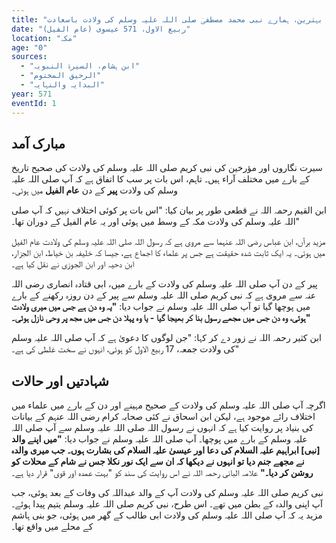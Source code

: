```yaml
---
title: "تمام مخلوقات میں سب سے بہترین، ہمارے نبی محمد مصطفیٰ صلی اللہ علیہ وسلم کی ولادت باسعادت"
date: "ربیع الاول، 571 عیسوی (عام الفیل)"
location: "مکہ"
age: "0"
sources:
  - "ابن ہشام، السیرۃ النبویہ"
  - "الرحیق المختوم"
  - "البدایہ والنہایہ"
year: 571
eventId: 1
---
```


## مبارک آمد

سیرت نگاروں اور مؤرخین کی نبی کریم صلی اللہ علیہ وسلم کی ولادت کی صحیح تاریخ کے بارے میں مختلف آراء ہیں۔ تاہم، اس بات پر سب کا اتفاق ہے کہ آپ صلی اللہ علیہ وسلم کی ولادت **پیر** کے دن **عام الفیل** میں ہوئی۔

ابن القیم رحمہ اللہ نے قطعی طور پر بیان کیا: "اس بات پر کوئی اختلاف نہیں کہ آپ صلی اللہ علیہ وسلم کی ولادت مکہ کے وسط میں ہوئی اور یہ عام الفیل کے دوران تھا۔"

مزید برآں، ابن عباس رضی اللہ عنہما سے مروی ہے کہ رسول اللہ صلی اللہ علیہ وسلم کی ولادت عام الفیل میں ہوئی۔ یہ ایک ثابت شدہ حقیقت ہے جس پر علماء کا اجماع ہے، جیسا کہ خلیفہ بن خیاط، ابن الجزار، ابن دحیہ اور ابن الجوزی نے نقل کیا ہے۔

پیر کے دن آپ صلی اللہ علیہ وسلم کی ولادت کے بارے میں، ابی قتادہ انصاری رضی اللہ عنہ سے مروی ہے کہ نبی کریم صلی اللہ علیہ وسلم سے پیر کے دن روزہ رکھنے کے بارے میں پوچھا گیا تو آپ صلی اللہ علیہ وسلم نے جواب دیا: **"یہ وہ دن ہے جس میں میری ولادت ہوئی، وہ دن جس میں مجھے رسول بنا کر بھیجا گیا - یا وہ پہلا دن جس میں مجھ پر وحی نازل ہوئی۔"**

ابن کثیر رحمہ اللہ نے زور دے کر کہا: "جن لوگوں کا دعویٰ ہے کہ آپ صلی اللہ علیہ وسلم کی ولادت جمعہ، 17 ربیع الاول کو ہوئی، انہوں نے سخت غلطی کی ہے۔"

## شہادتیں اور حالات

اگرچہ آپ صلی اللہ علیہ وسلم کی ولادت کے صحیح مہینے اور دن کے بارے میں علماء میں اختلاف رائے موجود ہے، لیکن ابن اسحاق نے کئی صحابہ کرام رضی اللہ عنہم کے بیانات کی بنیاد پر روایت کیا ہے کہ انہوں نے رسول اللہ صلی اللہ علیہ وسلم سے آپ صلی اللہ علیہ وسلم کے بارے میں پوچھا۔ آپ صلی اللہ علیہ وسلم نے جواب دیا: **"میں اپنے والد [نبی] ابراہیم علیہ السلام کی دعا اور عیسیٰ علیہ السلام کی بشارت ہوں۔ جب میری والدہ نے مجھے جنم دیا تو انہوں نے دیکھا کہ ان سے ایک نور نکلا جس نے شام کے محلات کو روشن کر دیا۔"** علامہ البانی رحمہ اللہ نے اس روایت کی سند کو "بہت عمدہ اور قوی" قرار دیا ہے۔

نبی کریم صلی اللہ علیہ وسلم کی ولادت آپ کے والد عبداللہ کی وفات کے بعد ہوئی، جب آپ اپنی والدہ کے بطن میں تھے۔ اس طرح، نبی کریم صلی اللہ علیہ وسلم یتیم پیدا ہوئے۔ مزید یہ کہ آپ صلی اللہ علیہ وسلم کی ولادت ابی طالب کے گھر میں ہوئی، جو بنی ہاشم کے محلے میں واقع تھا۔